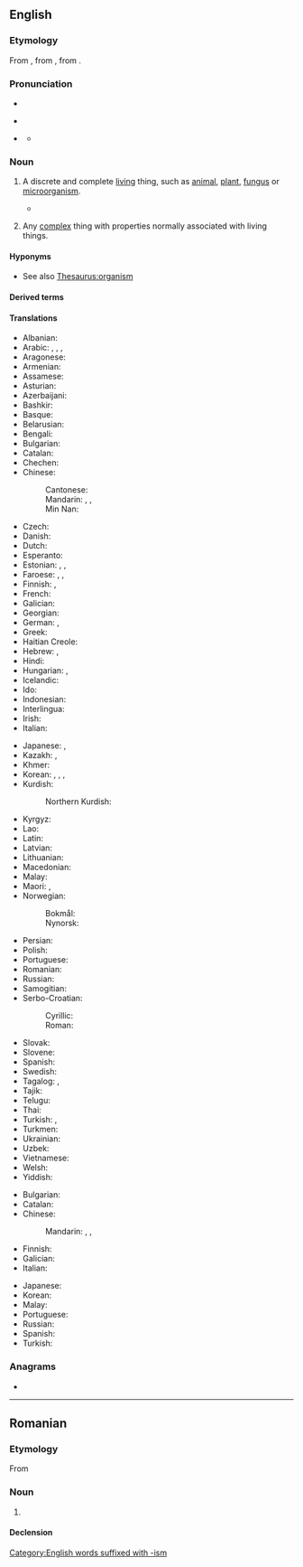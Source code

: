 ==English==
{{wikipedia|lang=en}}

===Etymology===
From {{suffix|en|organ|ism}}, from {{derived|en|grc|ὄργανον||tool, instrument}}, from {{derived|en|ine-pro|*werǵ-||work}}. {{etystub|en|needs suffix info / intermediate steps}}

===Pronunciation===
* {{enPR|ôr′gə-nĭz'əm}}
* {{a|UK}} {{IPA|en|/ˈɔː.ɡəˌnɪz.əm/}}
* {{a|US}} {{IPA|en|/ˈɔɹ.ɡəˌnɪz.əm/}}
** {{audio|en|en-us-organism.ogg|Audio (US)}}

===Noun===
{{en-noun}}

# {{lb|en|biology}} A discrete and complete [[living]] thing, such as [[animal]], [[plant]], [[fungus]] or [[microorganism]].
#* {{quote-journal|en|date=2013-07-20|volume=408|issue=8845|magazine={{w|The Economist}}
|title=[http://www.economist.com/news/science-and-technology/21581981-what-pollution-some-opportunity-others-welcome-plastisphere Welcome to the plastisphere]
|passage=Plastics are energy-rich substances, which is why many of them burn so readily. Any '''organism''' that could unlock and use that energy would do well in the Anthropocene. Terrestrial bacteria and fungi which can manage this trick are already familiar to experts in the field.}}
# {{lb|en|by extension}} Any [[complex]] thing with properties normally associated with living things.

====Hyponyms====
* See also [[Thesaurus:organism]]

====Derived terms====
{{der3|en|free-living organism
|organismal
|organismic
|organismically
}}

====Translations====
{{trans-top|living thing}}
* Albanian: {{t+|sq|organizëm|m}}
* Arabic: {{qualifier|indefinite}} {{t|ar|مُتَعَضٍّ|f}}, {{qualifier|definite}} {{t|ar|الْمُتَعَضِّي|f}}, {{t|ar|عُضْوِيَّة|f}}, {{t+|ar|مَوْجُود|m}}
* Aragonese: {{t|an|organismo|m}}
* Armenian: {{t+|hy|օրգանիզմ}}
* Assamese: {{t|as|জীৱ}}
* Asturian: {{t|ast|organismu|m}}
* Azerbaijani: {{t|az|orqanizm}}
* Bashkir: {{t|ba|организм|sc=Cyrl}}
* Basque: {{t|eu|organismo}}
* Belarusian: {{t|be|аргані́зм|m|sc=Cyrl}}
* Bengali: {{t|bn|জীব}}
* Bulgarian: {{t+|bg|органи́зъм|m|sc=Cyrl}}
* Catalan: {{t+|ca|organisme|m}}
* Chechen: {{t|ce|дийнат}}
* Chinese:
*: Cantonese: {{t|yue|生物|tr=sang1 mat6|sc=Hani}}
*: Mandarin: {{t+|cmn|生物|tr=shēngwù|sc=Hani}}, {{t+|cmn|有機體|sc=Hani}}, {{t+|cmn|有机体|tr=yǒujītǐ|sc=Hani}}
*: Min Nan: {{t+|nan|生物|tr=seng-bu̍t|sc=Hani}}
* Czech: {{t+|cs|organismus|m}}
* Danish: {{t+|da|organisme|c}}
* Dutch: {{t+|nl|organisme|n}}
* Esperanto: {{t+|eo|organismo}}
* Estonian: {{t+|et|organism}}, {{t|et|elusorganism}}, {{t|et|elusolend}}
* Faroese: {{t+|fo|vera|f}}, {{t|fo|lívvera|f}}, {{t|fo|skepna|f}}
* Finnish: {{t+|fi|eliö}}, {{t+|fi|organismi}}
* French: {{t+|fr|organisme|m}}
* Galician: {{t+|gl|organismo|m}}
* Georgian: {{t|ka|ორგანიზმი}}
* German: {{t+|de|Organismus|m}}, {{t+|de|Lebewesen|n}}
* Greek: {{t+|el|οργανισμός|m}}
* Haitian Creole: {{t|ht|òganis}}
* Hebrew: {{t+|he|אוֹרְגָּנִיזְם|m|tr=organizm|sc=Hebr}}, {{t+|he|יְצוּר|m|tr=yetsur|sc=Hebr}}
* Hindi: {{t+|hi|जीव|m|sc=Deva}}
* Hungarian: {{t+|hu|organizmus}}, {{t+|hu|élőlény}}
* Icelandic: {{t+|is|lífvera|f}}
* Ido: {{t+|io|organismo}}
* Indonesian: {{t+|id|organisme}}
* Interlingua: {{t|ia|organismo}}
* Irish: {{t|ga|orgánach|m}}
* Italian: {{t+|it|organismo|m}}
{{trans-mid}}
* Japanese: {{t+|ja|生物|tr=せいぶつ, seibutsu|sc=Jpan}}, {{t|ja|有機体|tr=ゆうきたい, yūkitai}}
* Kazakh: {{t|kk|ағза|sc=Cyrl}}, {{t|kk|организм|sc=Cyrl}}
* Khmer: {{t|km|ភាវរស់}}
* Korean: {{t+|ko|생물}}, {{t+|ko|유기체}}, {{t|ko|개체}}, {{t+|ko|생물체}}
* Kurdish:
*: Northern Kurdish: {{t+|kmr|zîndewer}}
* Kyrgyz: {{t|ky|организм|sc=Cyrl}}
* Lao: {{t+|lo|ສິ່ງມີຊີວິດ}}
* Latin: {{t|la|organismus|m}}
* Latvian: {{t|lv|organisms|m}}
* Lithuanian: {{t|lt|organizmas|m}}
* Macedonian: {{t|mk|органи́зам|m}}
* Malay: {{t+|ms|organisma}}
* Maori: {{t|mi|rauropi}}, {{t|mi|kaiao}}
* Norwegian:
*: Bokmål: {{t+|nb|organisme|m}}
*: Nynorsk: {{t|nn|organisme|m}}
* Persian: {{t+|fa|سازواره|tr=sâzvâre}}
* Polish: {{t+|pl|organizm|m}}
* Portuguese: {{t+|pt|organismo|m}}
* Romanian: {{t+|ro|organism|n}}
* Russian: {{t+|ru|органи́зм|m}}
* Samogitian: {{t|sgs|uorganėzmos|m}}
* Serbo-Croatian:
*: Cyrillic: {{t|sh|организам|m|sc=Cyrl}}
*: Roman: {{t+|sh|organìzam|m}}
* Slovak: {{t+|sk|organizmus|m}}
* Slovene: {{t+|sl|organizem|m}}
* Spanish: {{t+|es|organismo|m}}
* Swedish: {{t+|sv|organism|c}}
* Tagalog: {{t|tl|tataghay}}, {{t|tl|bagahay}}
* Tajik: {{t|tg|организм}}
* Telugu: {{t+|te|జీవి}}
* Thai: {{t+|th|สิ่งมีชีวิต|tr=sìng-mii-chii-wít}}
* Turkish: {{t+|tr|organizma}}, {{t+|tr|canlı}}
* Turkmen: {{t|tk|organizm}}
* Ukrainian: {{t+|uk|органі́зм|m|sc=Cyrl}}
* Uzbek: {{t+|uz|organizm}}
* Vietnamese: {{t+|vi|sinh vật}}
* Welsh: {{t+|cy|organeb|f}}
* Yiddish: {{t|yi|אָרגאַניזם|m|sc=Hebr}}
{{trans-bottom}}

{{trans-top|any complex thing with properties normally associated with living things.}}
* Bulgarian: {{t+|bg|организъм|m|sc=Cyrl}}
* Catalan: {{t+|ca|organisme|m}}
* Chinese:
*: Mandarin: {{t+|cmn|生物|tr=shēngwù|sc=Hani}}, {{t+|cmn|有機體|sc=Hani}}, {{t+|cmn|有機體|tr=yǒujītǐ|sc=Hani}}
* Finnish: {{t+|fi|organismi}}
* Galician: {{t+|gl|organismo|m}}
* Italian: {{t+|it|organismo|m}}
{{trans-mid}}
* Japanese: {{t|ja|有機体|tr=ゆうきたい, yūkitai}}
* Korean: {{t+|ko|유기체}}
* Malay: {{t+|ms|organisma}}
* Portuguese: {{t+|pt|organismo|m}}
* Russian: {{t+|ru|органи́зм|m}}
* Spanish: {{t+|es|organismo|m}}
* Turkish: {{t+|tr|organizma}}
{{trans-bottom}}

===Anagrams===
* {{anagrams|en|a=agimnors|moringas|roamings|sinogram}}

[[Category:English words suffixed with -ism]]

----

==Romanian==

===Etymology===
From {{bor|ro|fr|organisme}}

===Noun===
{{ro-noun|n|organisme}}

# {{l|en|organism}}

====Declension====
{{ro-noun-n}}